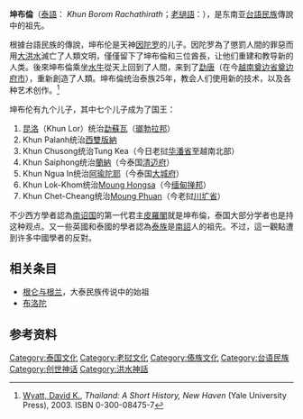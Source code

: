 {{Contains Lao text}}
'''坤布倫'''（[[泰語|泰語]]：{{lang|th|ขุนบรมราชาธิราช หรือ ขุนบรม}} ''Khun Borom Rachathirath''；[[老撾語|老撾語]]：{{lang|lo|ຂຸນບູຣົມ}}），是东南亚[[台語民族|台語民族]]傳說中的祖先。

根據台語民族的傳說，坤布伦是天神[[因陀罗|因陀罗]]的儿子。因陀罗為了懲罰人間的罪惡而用[[大洪水|大洪水]]滅亡了人類文明，僅僅留下了坤布倫和三位酋長，让他们重建和教导新的人类。後來坤布倫乘坐[[水牛|水牛]]從天上回到了人間，来到了[[勐唐|勐唐]]（在今[[越南|越南]][[奠边省|奠边省]][[奠边府市|奠边府市]]），重新創造了人類。坤布倫统治泰族25年，教会人们使用新的技术，以及各种艺术创作。<ref>[[戴维·K·怀亚特|Wyatt, David K.]], ''Thailand: A Short History, New Haven'' (Yale University Press), 2003. ISBN 0-300-08475-7</ref>

坤布伦有九个儿子，其中七个儿子成为了国王：

#[[昆洛|昆洛]]（Khun Lor）统治[[勐蘇瓦|勐蘇瓦]]（[[瑯勃拉邦|瑯勃拉邦]]）
#Khun Palanh统治[[西雙版納|西雙版納]]
#Khun Chusong统治Tung Kea（今日老挝[[华潘省|华潘省]]至越南北部）
#Khun Saiphong统治[[蘭納|蘭納]]（今泰国[[清迈府|清迈府]]）
#Khun Ngua In统治[[大城王朝|阿瑜陀耶]]（今泰国[[大城府|大城府]]）
#Khun Lok-Khom统治[[勃固|Moung Hongsa]]（今[[缅甸|缅甸]][[掸邦|掸邦]]）
#Khun Chet-Cheang统治[[川圹王国|Moung Phuan]]（今老挝[[川圹省|川圹省]]） 

不少西方學者認為[[南诏国|南诏国]]的第一代君主[[皮羅閣|皮羅閣]]就是坤布倫，泰国大部分学者也是持这种观点。又一些英國和泰國的學者認為[[泰族|泰族]]是[[南詔|南詔]]人的祖先。不过，這一觀點遭到许多中國學者的反對。

==相关条目==
*[[根仑与根兰|根仑与根兰]]，大泰民族传说中的始祖
*[[布洛陀|布洛陀]]

==参考资料==
{{reflist}}

[[Category:泰国文化|Category:泰国文化]]
[[Category:老挝文化|Category:老挝文化]]
[[Category:傣族文化|Category:傣族文化]]
[[Category:台语民族|Category:台语民族]]
[[Category:创世神话|Category:创世神话]]
[[Category:洪水神話|Category:洪水神話]]